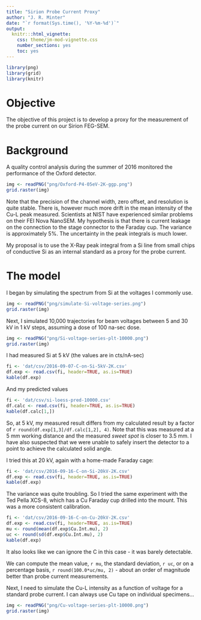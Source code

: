 ```yaml
---
title: "Sirion Probe Current Proxy"
author: "J. R. Minter"
date: "`r format(Sys.time(), '%Y-%m-%d')`"
output:
  knitr:::html_vignette:
    css: theme/jm-mod-vignette.css
    number_sections: yes
    toc: yes
---
```


```r
library(png)
library(grid)
library(knitr)
```

# Objective

The objective of this project is to develop a proxy for the measurement
of the probe current on our Sirion FEG-SEM.

# Background

A quality control analysis during the summer of 2016 monitored the
performance of the Oxford detector.

```r
img <- readPNG("png/Oxford-P4-05eV-2K-ggp.png")
grid.raster(img)
```
Note that the precision of the channel width, zero offset, and resolution
is quite stable. There is, however much more drift in the mean intensity
of the Cu-L peak measured. Scientists at NIST have experienced similar
problems on their FEI Nova NanoSEM. My hypothesis is that there is
current leakage on the connection to the stage connector to the
Faraday cup. The variance is approximately 5%. The uncertainty in the
peak integrals is much lower.

My proposal is to use the X-Ray peak integral from a Si line from small
chips of conductive Si as an internal standard as a proxy for the
probe current.

# The model

I began by simulating the spectrum from Si at the voltages I commonly
use.


```r
img <- readPNG("png/simulate-Si-voltage-series.png")
grid.raster(img)
```

Next, I simulated 10,000 trajectories for beam voltages between 5
and 30 kV in 1 kV steps, assuming a dose of 100 na-sec dose.


```r
img <- readPNG("png/Si-voltage-series-plt-10000.png")
grid.raster(img)
```

I had measured Si at 5 kV (the values are in cts/nA-sec)

```r
fi <- 'dat/csv/2016-09-07-C-on-Si-5kV-2K.csv'
df.exp <- read.csv(fi, header=TRUE, as.is=TRUE)
kable(df.exp)
```

And my predicted values

```r
fi <- 'dat/csv/si-loess-pred-10000.csv'
df.calc <- read.csv(fi, header=TRUE, as.is=TRUE)
kable(df.calc[1,])
```

So, at 5 kV, my measured result differs from my calculated result by
a factor of `r round(df.exp[1,3]/df.calc[1,2], 4)`. Note that this was
measured at a 5 mm working distance and the measured *sweet spot* is closer
to 3.5 mm. I have also suspected that we were unable to safely insert 
the detector to a point to achieve the calculated solid angle.

I tried this at 20 kV, again with a home-made Faraday cage:


```r
fi <- 'dat/csv/2016-09-16-C-on-Si-20kV-2K.csv'
df.exp <- read.csv(fi, header=TRUE, as.is=TRUE)
kable(df.exp)
```

The variance was quite troubling. So I tried the same experiment with
the Ted Pella XCS-8, which has a Cu Faraday cup drilled into the mount.
This was a more consistent calibration.


```r
fi <- 'dat/csv/2016-09-16-C-on-Cu-20kV-2K.csv'
df.exp <- read.csv(fi, header=TRUE, as.is=TRUE)
mu <- round(mean(df.exp$Cu.Int.mu), 2)
uc <- round(sd(df.exp$Cu.Int.mu), 2)
kable(df.exp)
```

It also looks like we can ignore the C in this case - it was barely
detectable.

We can compute the mean value, `r mu`, the standard deviation, `r uc`,
or on a percentage basis, `r round(100.0*uc/mu, 2)` - about an order of
magnitude better than probe current measurements.

Next, I need to simulate the Cu-L intensity as a function of voltage
for a standard probe current. I can always use Cu tape on individual
specimens...


```r
img <- readPNG("png/Cu-voltage-series-plt-10000.png")
grid.raster(img)
```

